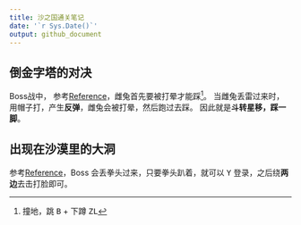 ```yaml
---
title: 沙之国通关笔记
date: '`r Sys.Date()`'
output: github_document
---
```


[^踩]: 撞地，跳 <kbd>B</kbd> + 下蹲 <kbd>ZL</kbd>

## 倒金字塔的对决

Boss战中，
参考[Reference](http://tv.duowan.com/1710/373131495748_2.html)，雌兔首先要被打晕才能踩[^踩]。
当雌兔丢雷过来时，用帽子打，产生**反弹**，雌兔会被打晕，然后跑过去踩。
因此就是**斗转星移，踩一脚**。

## 出现在沙漠里的大洞

参考[Reference](http://tv.duowan.com/1710/373131495748_3.html)，Boss 会丢拳头过来，只要拳头趴着，就可以 <kbd>Y</kbd> 登录，之后绕**两边**去击打脸即可。
